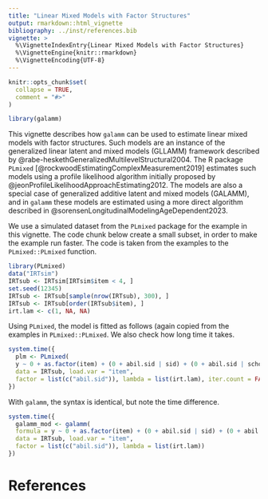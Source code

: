 ```yaml
---
title: "Linear Mixed Models with Factor Structures"
output: rmarkdown::html_vignette
bibliography: ../inst/references.bib
vignette: >
  %\VignetteIndexEntry{Linear Mixed Models with Factor Structures}
  %\VignetteEngine{knitr::rmarkdown}
  %\VignetteEncoding{UTF-8}
---
```


```r
knitr::opts_chunk$set(
  collapse = TRUE,
  comment = "#>"
)
```

```r
library(galamm)
```

This vignette describes how `galamm` can be used to estimate linear mixed models with factor structures. Such models are an instance of the generalized linear latent and mixed models (GLLAMM) framework described by @rabe-heskethGeneralizedMultilevelStructural2004. The R package `PLmixed` [@rockwoodEstimatingComplexMeasurement2019] estimates such models using a profile likelihood algorithm initially proposed by @jeonProfileLikelihoodApproachEstimating2012. The models are also a special case of generalized additive latent and mixed models (GALAMM), and in `galamm` these models are estimated using a more direct algorithm described in @sorensenLongitudinalModelingAgeDependent2023.

We use a simulated dataset from the `PLmixed` package for the example in this vignette. The code chunk below create a small subset, in order to make the example run faster. The code is taken from the examples to the `PLmixed::PLmixed` function.

```r
library(PLmixed)
data("IRTsim")
IRTsub <- IRTsim[IRTsim$item < 4, ]
set.seed(12345)
IRTsub <- IRTsub[sample(nrow(IRTsub), 300), ]
IRTsub <- IRTsub[order(IRTsub$item), ]
irt.lam <- c(1, NA, NA)
```

Using `PLmixed`, the model is fitted as follows (again copied from the examples in `PLmixed::PLmixed`. We also check how long time it takes.

```r
system.time({
  plm <- PLmixed(
  y ~ 0 + as.factor(item) + (0 + abil.sid | sid) + (0 + abil.sid | school),
  data = IRTsub, load.var = "item", 
  factor = list(c("abil.sid")), lambda = list(irt.lam), iter.count = FALSE)
})
```

With `galamm`, the syntax is identical, but note the time difference.

```r
system.time({
  galamm_mod <- galamm(
  formula = y ~ 0 + as.factor(item) + (0 + abil.sid | sid) + (0 + abil.sid | school),
  data = IRTsub, load.var = "item", 
  factor = list(c("abil.sid")), lambda = list(irt.lam))
})

```




# References
